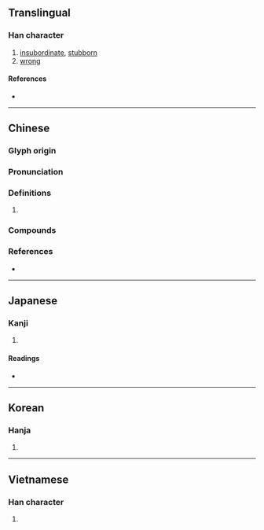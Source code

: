 {{character info/new}}
==Translingual==

===Han character===
{{Han char|rn=61|rad=心|as=04|sn=7|four=98040|canj=POJ|ids=⿰忄午}}

# [[insubordinate]], [[stubborn]]
# [[wrong]]

====References====
* {{Han ref|kx=0377.180|dkj=10358|dj=0705.040|hdz=42276.120|uh=5FE4|ud=24548|bh=CADE|bd=51934}}

----

==Chinese==
{{zh-forms}}

===Glyph origin===
{{Han etym}}
{{Han compound|心|午|t1=clothes|ls=psc|c1=s|c2=p}} 

===Pronunciation===
{{zh-pron
|m=wǔ
|m-s=
|c=ng5,ng6
|c-t=
|g=
|h=pfs=
|j=
|md=
|mn=
|mn-t=
|w=
|x=
|mc=y
|oc=y
|cat=
}}

===Definitions===
{{zh-hanzi}}

# {{rfdef|zh}}

===Compounds===
{{zh-der|不以為忤|乖忤|忤奴|忤慢|忤物|忤耳|忤視|忤逆|忤逆不孝|違忤}}

===References===
* {{R:yue:mfccd}}

----

==Japanese==

===Kanji===
{{ja-kanji|grade=|rs=心04}}

# {{defn|lang=ja|sort=心04}}

====Readings====
* {{ja-readings
|goon=ぐ
|kanon=ご
|kun=さからう, もと-る}}

----

==Korean==

===Hanja===
{{ko-hanja|hangeul=오|eumhun=|rv=o|mr=o|y=o}}

# {{defn|lang=ko|sort=心04}}

----

==Vietnamese==

===Han character===
{{vi-hantu|rs=心04|ngỗ}}

# {{defn|lang=vi|sort=心04}}